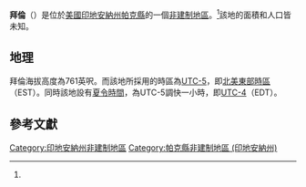 {{noteTA
|G1=USState
|G2=地名
|G3=Unit
}}
{{Infobox settlement
|official_name            = 拜倫
|native_name              = Byron
|settlement_type          = [[非建制地區|非建制地區]]
|image_skyline            = 
|imagesize                = 
|pushpin_map              = USA Indiana
|pushpin_label            = 拜倫
|pushpin_label_position   = top
|pushpin_map_caption      = 拜倫在印地安納州的位置
|subdivision_type         = [[世界政區索引|國家]]
|subdivision_type1        = [[美国州份|州份]]
|subdivision_type2        = [[印地安納州行政区划|縣]]
|subdivision_name         = [[美国|美国]]
|subdivision_name1        = [[印地安納州|印地安納州]]
|subdivision_name2        = [[帕克縣_(印地安納州)|帕克縣]]
|elevation_ft             = 761
|elevation_footnotes    = <ref name="GR3">{{cite web|url=http://geonames.usgs.gov|accessdate=2016-11-17|title=US Board on Geographic Names|publisher=[[美國地質調查局|美國地質調查局]]|date=2007-10-25|archive-date=2008-07-25|archive-url=https://web.archive.org/web/20080725002225/http://geonames.usgs.gov/pls/gnispublic/|dead-url=no}}</ref>
|area_total_km2           = 
|area_total_sq_mi         = 
|area_land_km2            = 
|area_land_sq_mi          = 
|area_water_km2           = 
|area_water_sq_mi         = 
|population_as_of         = 
|population_footnotes     = 
|population_total         = 
|population_metro         = 
|population_density_km2   = 
|population_density_sq_mi = 
|timezone                 = [[北美東部時區|北美東部時區]]
|utc_offset               = -5
|coordinates              = {{coord|39|54|13|N|87|06|20|W|region:US-IA|display=inline,title}}
| coor_pinpoint           = 
| coordinates_footnotes   = 
|timezone_DST             = EDT
|utc_offset_DST           = -4
|area_code = {{link-en|电话区号765|Area code 765|765}}
|postal_code_type       = [[郵政編碼|郵政編碼]]
|postal_code            = 47859
|blank_name             = [[聯邦資訊處理標準|FIPS ID]]
|blank_info             = 
|blank1_name = [[地名信息系统|GNIS ID]]
|blank1_info = 431926<ref name="gnis">{{gnis|431926|name=Byron, Indiana}}</ref>
}}
'''拜倫'''（{{lang-en|Byron}}）是位於[[美國|美國]][[印地安納州|印地安納州]][[帕克縣_(印地安納州)|帕克縣]]的一個[[非建制地區|非建制地區]]。<ref name="gnis"/>該地的面積和人口皆未知。
== 地理 ==
拜倫海拔高度為761英呎。而該地所採用的時區為[[UTC-5|UTC-5]]，即[[北美東部時區|北美東部時區]]（EST）。同時該地設有[[夏令時間|夏令時間]]，為UTC-5調快一小時，即[[UTC-4|UTC-4]]（EDT）。

== 參考文獻 ==
{{reflist}}

{{帕克縣 (印地安納州)}}
[[Category:印地安納州非建制地區|Category:印地安納州非建制地區]]
[[Category:帕克縣非建制地區_(印地安納州)|Category:帕克縣非建制地區 (印地安納州)]]

{{Indiana-geo-stub}}